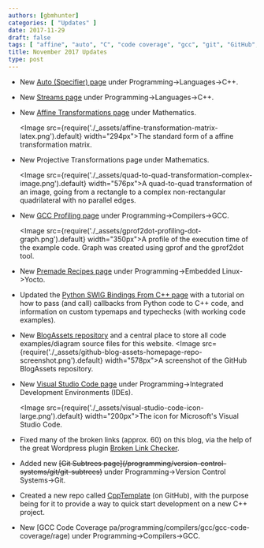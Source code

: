 ```yaml
---
authors: [gbmhunter]
categories: [ "Updates" ]
date: 2017-11-29
draft: false
tags: [ "affine", "auto", "C", "code coverage", "gcc", "git", "GitHub", "matrix", "projection", "Python", "recipes", "repo", "streams", "subtrees", "SWIG", "template", "transformations", "Visual Studio Code", "Yocto" ]
title: November 2017 Updates
type: post
---
```



* New [Auto (Specifier) page](/programming/languages/c-plus-plus/auto-specifier) under Programming->Languages->C++.  

* New [Streams page](/programming/languages/c-plus-plus/streams) under Programming->Languages->C++.  

* New [Affine Transformations page](/mathematics/geometry/affine-transformations) under Mathematics.

    <Image src={require('./_assets/affine-transformation-matrix-latex.png').default} width="294px">The standard form of a affine transformation matrix.</Image>

* New Projective Transformations page under Mathematics.

    <Image src={require('./_assets/quad-to-quad-transformation-complex-image.png').default} width="576px">A quad-to-quad transformation of an image, going from a rectangle to a complex non-rectangular quadrilateral with no parallel edges.</Image>

* New [GCC Profiling page](/programming/compilers/gcc/gcc-profiling) under Programming->Compilers->GCC.

    <Image src={require('./_assets/gprof2dot-profiling-dot-graph.png').default} width="350px">A profile of the execution time of the example code. Graph was created using gprof and the gprof2dot tool.</Image>

* New [Premade Recipes page](/programming/embedded-linux/yocto-project/premade-recipes) under Programming->Embedded Linux->Yocto.  

* Updated the [Python SWIG Bindings From C++ page](/programming/languages/python/python-swig-bindings-from-cplusplus) with a tutorial on how to pass (and call) callbacks from Python code to C++ code, and information on custom typemaps and typechecks (with working code examples).  

* New [BlogAssets repository](https://github.com/gbmhunter/BlogAssets) and a central place to store all code examples/diagram source files for this website.
	<Image src={require('./_assets/github-blog-assets-homepage-repo-screenshot.png').default} width="578px">A screenshot of the GitHub BlogAssets repository.</Image>

* New [Visual Studio Code page](/programming/integrated-development-environments-ides/visual-studio-code) under Programming->Integrated Development Environments (IDEs).
	
	<Image src={require('./_assets/visual-studio-code-icon-large.png').default} width="200px">The icon for Microsoft's Visual Studio Code.</Image>

* Fixed many of the broken links (approx. 60) on this blog, via the help of the great Wordpress plugin [Broken Link Checker](https://en-ca.wordpress.org/plugins/broken-link-checker/).  

* Added new ~~\[Git Subtrees page\](/programming/version-control-systems/git/git-subtrees)~~ under Programming->Version Control Systems->Git.  

* Created a new repo called [CppTemplate](https://github.com/gbmhunter/CppTemplate) (on GitHub), with the purpose being for it to provide a way to quick start development on a new C++ project.  

* New [GCC Code Coverage pa/programming/compilers/gcc/gcc-code-coverage/rage) under Programming->Compilers->GCC.